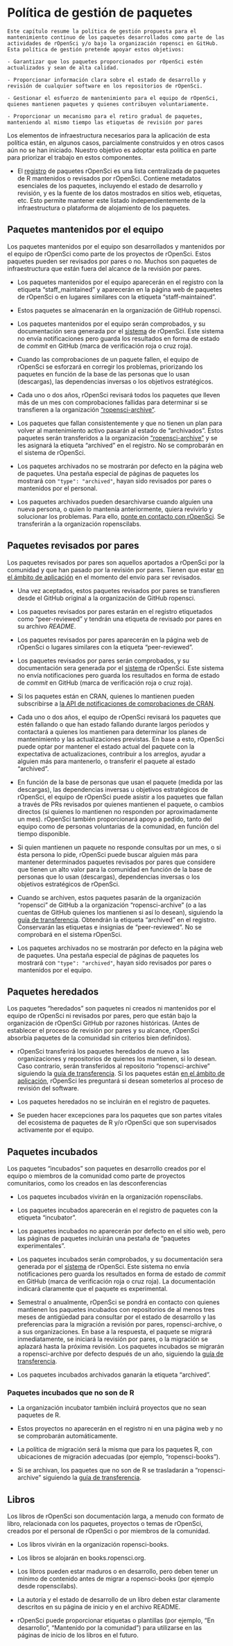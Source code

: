 # Política de gestión de paquetes {#curationpolicy}

```block
Este capítulo resume la política de gestión propuesta para el mantenimiento continuo de los paquetes desarrollados como parte de las actividades de rOpenSci y/o bajo la organización ropensci en GitHub. 
Esta política de gestión pretende apoyar estos objetivos:

- Garantizar que los paquetes proporcionados por rOpenSci estén actualizados y sean de alta calidad.

- Proporcionar información clara sobre el estado de desarrollo y revisión de cualquier software en los repositorios de rOpenSci.

- Gestionar el esfuerzo de mantenimiento para el equipo de rOpenSci, quienes mantienen paquetes y quienes contribuyen voluntariamente.

- Proporcionar un mecanismo para el retiro gradual de paquetes, manteniendo al mismo tiempo las etiquetas de revisión por pares
```

Los elementos de infraestructura necesarios para la aplicación de esta política están, en algunos casos, parcialmente construidos y en otros casos aún no se han iniciado.
Nuestro objetivo es adoptar esta política en parte para priorizar el trabajo en estos componentes.

- El [registro](https://github.com/ropensci/roregistry) de paquetes rOpenSci es una lista centralizada de paquetes de R mantenidos o revisados por rOpenSci. 
Contiene metadatos esenciales de los paquetes, incluyendo el estado de desarrollo y revisión, y es la fuente de los datos mostrados en sitios web, etiquetas, etc.
Esto permite mantener este listado independientemente de la infraestructura o plataforma de alojamiento de los paquetes. 

## Paquetes mantenidos por el equipo

Los paquetes mantenidos por el equipo son desarrollados y mantenidos por el equipo de rOpenSci como parte de los proyectos de rOpenSci. 
Estos paquetes pueden ser revisados por pares o no. 
Muchos son paquetes de infraestructura que están fuera del alcance de la revisión por pares.

- Los paquetes mantenidos por el equipo aparecerán en el registro con la etiqueta "staff_maintained" y aparecerán en la página web de paquetes de rOpenSci o en lugares similares con la etiqueta "staff-maintained".

- Estos paquetes se almacenarán en la organización de GitHub ropensci.

- Los paquetes mantenidos por el equipo serán comprobados, y su documentación sera generada por el [sistema](https://status.ropensci.org/) de rOpenSci. 
Este sistema no envía notificaciones pero guarda los resultados en forma de estado de *commit* en GitHub (marca de verificación roja o cruz roja).

- Cuando las comprobaciones de un paquete fallen, el equipo de rOpenSci se esforzará en corregir los problemas, priorizando los paquetes en función de la base de las personas que lo usan  (descargas), las dependencias inversas o los objetivos estratégicos.

- Cada uno o dos años, rOpenSci revisará todos los paquetes que lleven más de un mes con comprobaciones fallidas para determinar si se transfieren a la organización ["ropensci-archive"](https://github.com/ropensci-archive).

- Los paquetes que fallan consistentemente y que no tienen un plan para volver al mantenimiento activo pasarán al estado de "archivados". Estos paquetes serán transferidos a la organización ["ropensci-archive"](https://github.com/ropensci-archive) y se les asignará la etiqueta "archived" en el registro. 
No se comprobarán en el sistema de rOpenSci.

- Los paquetes archivados no se mostrarán por defecto en la página web de paquetes.
Una pestaña especial de páginas de paquetes los mostrará con `"type": "archived"`, hayan sido revisados por pares o mantenidos por el personal.

- Los paquetes archivados pueden desarchivarse cuando alguien una nueva persona, o quien lo mantenía anteriormente, quiera revivirlo y solucionar los problemas.
Para ello, [ponte en contacto con rOpenSci](https://ropensci.org/contact/). 
Se transferirán a la organización ropenscilabs.

## Paquetes revisados por pares

Los paquetes revisados por pares son aquellos aportados a rOpenSci por la comunidad y que han pasado por la revisión por pares. 
Tienen que estar [en el ámbito de aplicación](#aims-and-scope) en el momento del envío para ser revisados.

- Una vez aceptados, estos paquetes revisados por pares se transfieren desde el GitHub original a la organización de GitHub ropensci.

- Los paquetes revisados por pares estarán en el registro etiquetados como "peer-reviewed" y tendrán una etiqueta de revisado por pares en su archivo *README*.

- Los paquetes revisados por pares aparecerán en la página web de rOpenSci o lugares similares con la etiqueta "peer-reviewed".

- Los paquetes revisados por pares serán comprobados, y su documentación sera generada por el [sistema](https://status.ropensci.org/) de rOpenSci. 
Este sistema no envía notificaciones pero guarda los resultados en forma de estado de *commit* en GitHub (marca de verificación roja o cruz roja).

- Si los paquetes están en CRAN, quienes lo mantienen pueden subscribirse a [la API de notificaciones de comprobaciones de CRAN](https://docs.cranchecks.info/#notifications).

- Cada uno o dos años, el equipo de rOpenSci revisará los paquetes que estén fallando o que han estado fallando durante largos períodos y contactará a quienes los mantienen para determinar los planes de mantenimiento y las actualizaciones previstas.
En base a esto, rOpenSci puede optar por mantener el estado actual del paquete con la expectativa de actualizaciones, contribuir a los arreglos, ayudar a alguien más para mantenerlo, o transferir el paquete al estado "archived".

- En función de la base de personas que usan el paquete (medida por las descargas), las dependencias inversas u objetivos estratégicos de rOpenSci, el equipo de rOpenSci puede asistir a los paquetes que fallan a través de PRs revisados por quienes mantienen el paquete, o cambios directos (si quienes lo mantienen no responden por aproximadamente un mes).
rOpenSci también proporcionará apoyo a pedido, tanto del equipo como de personas voluntarias de la comunidad, en función del tiempo disponible.

- Si quien mantienen un paquete no responde consultas por un mes, o si ésta persona lo pide, rOpenSci puede buscar alguien más para mantener determinados paquetes revisados por pares que considere que tienen un alto valor para la comunidad en función de la base de personas que lo usan (descargas), dependencias inversas o los objetivos estratégicos de rOpenSci. 

- Cuando se archiven, estos paquetes pasarán de la organización "ropensci" de GitHub a la organización "ropensci-archive" (o a las cuentas de GitHub quienes los mantienen si así lo desean), siguiendo la [guía de transferencia](#archivalguidance). 
Obtendrán la etiqueta "archived" en el registro. 
Conservarán las etiquetas e insignias de "peer-reviewed". 
No se comprobará en el sistema rOpenSci.

- Los paquetes archivados no se mostrarán por defecto en la página web de paquetes.
Una pestaña especial de páginas de paquetes los mostrará con `"type": "archived"`, hayan sido revisados por pares o mantenidos por el equipo.

## Paquetes heredados

Los paquetes "heredados" son paquetes ni creados ni mantenidos por el equipo de rOpenSci ni revisados por pares, pero que están bajo la organización de rOpenSci GitHub por razones históricas.
(Antes de establecer el proceso de revisión por pares y su alcance, rOpenSci absorbía paquetes de la comunidad sin criterios bien definidos).

- rOpenSci transferirá los paquetes heredados de nuevo a las organizaciones y repositorios de quienes los mantienen, si lo desean. 
Caso contrario, serán transferidos al repositorio "ropensci-archive" siguiendo la [guía de transferencia](#archivalguidance). 
Si los paquetes están [en el ámbito de aplicación](https://devguide.ropensci.org/policies.html#aims-and-scope), rOpenSci les preguntará si desean someterlos al proceso de revisión del software.

- Los paquetes heredados no se incluirán en el registro de paquetes.

- Se pueden hacer excepciones para los paquetes que son partes vitales del ecosistema de paquetes de R y/o rOpenSci que son supervisados activamente por el equipo.

## Paquetes incubados

Los paquetes "incubados" son paquetes en desarrollo creados por el equipo o miembros de la comunidad como parte de proyectos comunitarios, como los creados en las desconferencias

- Los paquetes incubados vivirán en la organización ropenscilabs.

- Los paquetes incubados aparecerán en el registro de paquetes con la etiqueta "incubator".

- Los paquetes incubados no aparecerán por defecto en el sitio web, pero las páginas de paquetes incluirán una pestaña de "paquetes experimentales".

- Los paquetes incubados serán comprobados, y su documentación sera generada por el [sistema](https://status.ropensci.org/) de rOpenSci. 
Este sistema no envía notificaciones pero guarda los resultados en forma de estado de *commit* en GitHub (marca de verificación roja o cruz roja).
La documentación indicará claramente que el paquete es experimental.

- Semestral o anualmente, rOpenSci se pondrá en contacto con quienes mantienen los paquetes incubados con repositorios de al menos tres meses de antigüedad para consultar por el estado de desarrollo y las preferencias para la migración a revisión por pares, ropensci-archive, o a sus organizaciones.
En base a la respuesta, el paquete se migrará inmediatamente, se iniciará la revisión por pares, o la migración se aplazará hasta la próxima revisión. 
Los paquetes incubados se migrarán a ropensci-archive por defecto después de un año, siguiendo la [guía de transferencia](#archivalguidance).

- Los paquetes incubados archivados ganarán la etiqueta "archived".

### Paquetes incubados que no son de R

- La organización incubator también incluirá proyectos que no sean paquetes de R.

- Estos proyectos no aparecerán en el registro ni en una página web y no se comprobarán automáticamente.

- La política de migración será la misma que para los paquetes R, con ubicaciones de migración adecuadas (por ejemplo, "ropensci-books").

- Si se archivan, los paquetes que no son de R se trasladarán a "ropensci-archive" siguiendo la [guía de transferencia](#archivalguidance).

## Libros

Los libros de rOpenSci son documentación larga, a menudo con formato de libro, relacionada con los paquetes, proyectos o temas de rOpenSci, creados por el personal de rOpenSci o por miembros de la comunidad.

- Los libros vivirán en la organización ropensci-books.

- Los libros se alojarán en books.ropensci.org.

- Los libros pueden estar maduros o en desarrollo, pero deben tener un mínimo de contenido antes de migrar a ropensci-books (por ejemplo desde ropenscilabs).

- La autoría y el estado de desarrollo de un libro deben estar claramente descritos en su página de inicio y en el archivo README.

- rOpenSci puede proporcionar etiquetas o plantillas (por ejemplo, "En desarrollo", "Mantenido por la comunidad") para utilizarse en las páginas de inicio de los libros en el futuro.


